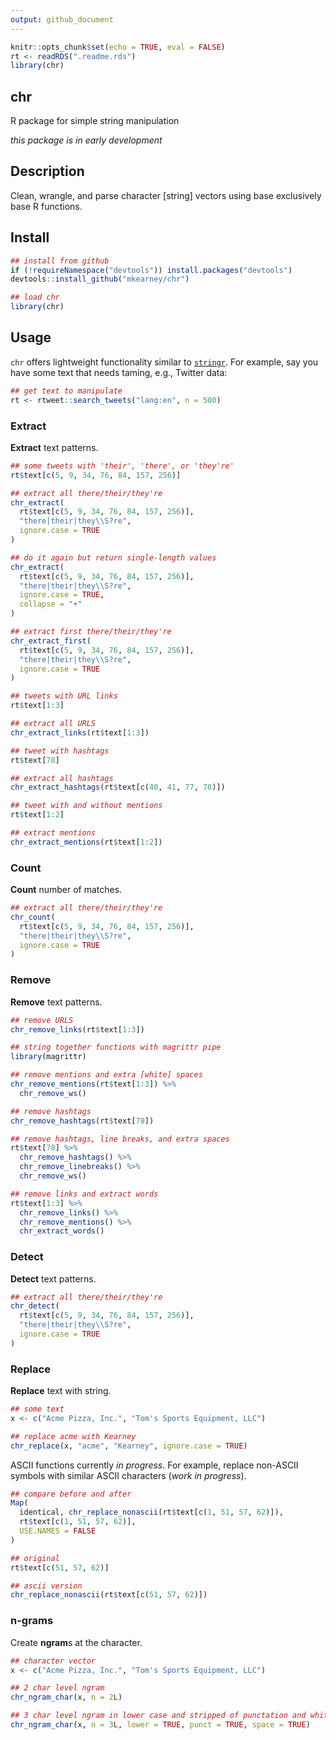 ```yaml
---
output: github_document
---
```


```r
knitr::opts_chunk$set(echo = TRUE, eval = FALSE)
rt <- readRDS(".readme.rds")
library(chr)
```

## chr

R package for simple string manipulation

*this package is in early development*

## Description

Clean, wrangle, and parse character [string] vectors using base exclusively base
R functions.

## Install

```r
## install from github
if (!requireNamespace("devtools")) install.packages("devtools")
devtools::install_github("mkearney/chr")

## load chr
library(chr)
```

## Usage

`chr` offers lightweight functionality similar to
[`stringr`](https://github.com/tidyverse/stringr). For example, say you have
some text that needs taming, e.g., Twitter data:

```r
## get text to manipulate
rt <- rtweet::search_tweets("lang:en", n = 500)
```

### Extract

**Extract** text patterns.

```r
## some tweets with 'their', 'there', or 'they're'
rt$text[c(5, 9, 34, 76, 84, 157, 256)]

## extract all there/their/they're
chr_extract(
  rt$text[c(5, 9, 34, 76, 84, 157, 256)], 
  "there|their|they\\S?re", 
  ignore.case = TRUE
)

## do it again but return single-length values
chr_extract(
  rt$text[c(5, 9, 34, 76, 84, 157, 256)], 
  "there|their|they\\S?re", 
  ignore.case = TRUE, 
  collapse = "+"
)

## extract first there/their/they're
chr_extract_first(
  rt$text[c(5, 9, 34, 76, 84, 157, 256)], 
  "there|their|they\\S?re", 
  ignore.case = TRUE
)

## tweets with URL links
rt$text[1:3]

## extract all URLS
chr_extract_links(rt$text[1:3])

## tweet with hashtags
rt$text[78]

## extract all hashtags
chr_extract_hashtags(rt$text[c(40, 41, 77, 78)])

## tweet with and without mentions
rt$text[1:2]

## extract mentions
chr_extract_mentions(rt$text[1:2])
```

### Count

**Count** number of matches.

```r
## extract all there/their/they're
chr_count(
  rt$text[c(5, 9, 34, 76, 84, 157, 256)], 
  "there|their|they\\S?re", 
  ignore.case = TRUE
)
```

### Remove

**Remove** text patterns.

```r
## remove URLS
chr_remove_links(rt$text[1:3])

## string together functions with magrittr pipe
library(magrittr)

## remove mentions and extra [white] spaces
chr_remove_mentions(rt$text[1:3]) %>% 
  chr_remove_ws()

## remove hashtags
chr_remove_hashtags(rt$text[78])

## remove hashtags, line breaks, and extra spaces
rt$text[78] %>%
  chr_remove_hashtags() %>%
  chr_remove_linebreaks() %>%
  chr_remove_ws()

## remove links and extract words
rt$text[1:3] %>%
  chr_remove_links() %>%
  chr_remove_mentions() %>%
  chr_extract_words()
```

### Detect

**Detect** text patterns.

```r
## extract all there/their/they're
chr_detect(
  rt$text[c(5, 9, 34, 76, 84, 157, 256)], 
  "there|their|they\\S?re", 
  ignore.case = TRUE
)
```


### Replace

**Replace** text with string.

```r
## some text
x <- c("Acme Pizza, Inc.", "Tom's Sports Equipment, LLC")

## replace acme with Kearney
chr_replace(x, "acme", "Kearney", ignore.case = TRUE)
```

ASCII functions currently *in progress*. For example, replace non-ASCII symbols
with similar ASCII characters (*work in progress*).

```r
## compare before and after
Map(
  identical, chr_replace_nonascii(rt$text[c(1, 51, 57, 62)]), 
  rt$text[c(1, 51, 57, 62)], 
  USE.NAMES = FALSE
)

## original
rt$text[c(51, 57, 62)]

## ascii version
chr_replace_nonascii(rt$text[c(51, 57, 62)])
```


### n-grams

Create **ngram**s at the character.

```r
## character vector
x <- c("Acme Pizza, Inc.", "Tom's Sports Equipment, LLC")

## 2 char level ngram
chr_ngram_char(x, n = 2L)

## 3 char level ngram in lower case and stripped of punctation and white space
chr_ngram_char(x, n = 3L, lower = TRUE, punct = TRUE, space = TRUE)
```
